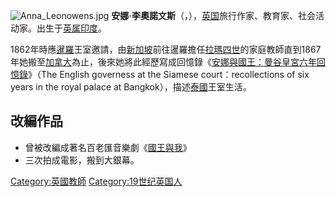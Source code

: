 [[File:Anna_Leonowens.jpg|thumb]]
'''安娜·李奧諾文斯'''（{{lang-en|Anna Harriette Leonowens}}，{{bd|1831年|11月5日|1915年|1月19日|}}），[[英国|英国]]旅行作家、教育家、社会活动家。出生于[[英属印度|英属印度]]。

1862年時應[[暹羅|暹羅]]王室邀請，由[[新加坡|新加坡]]前往暹羅擔任[[拉瑪四世|拉瑪四世]]的家庭教師直到1867年她搬至[[加拿大|加拿大]]為止，後來她將此經歷寫成回憶錄《[[安娜與國王：曼谷皇宮六年回憶錄|安娜與國王：曼谷皇宮六年回憶錄]]》（The English governess at the Siamese court：recollections of six years in the royal palace at Bangkok），描述[[泰國|泰國]]王室生活。

==改編作品==
*曾被改編成著名百老匯音樂劇《[[國王與我|國王與我]]》
*三次拍成電影，搬到大銀幕。

{{Authority control}}
{{DEFAULTSORT:Leonowens, Anna}}
[[Category:英國教師|Category:英國教師]]
[[Category:19世纪英国人|Category:19世纪英国人]]